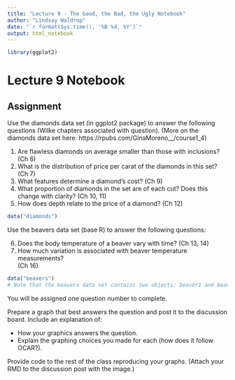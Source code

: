 ```yaml
---
title: "Lecture 9 - The Good, the Bad, the Ugly Notebook"
author: "Lindsay Waldrop"
date: "`r format(Sys.time(), '%B %d, %Y')`"
output: html_notebook
---
```


```r
library(ggplot2)
```

# Lecture 9 Notebook

## Assignment

Use the diamonds data set (in ggplot2 package) to answer the following questions (Wilke chapters associated with question). (More on the diamonds data set here: https://rpubs.com/GinaMoreno__/course1_4)

 1. Are flawless diamonds on average smaller than those with inclusions? (Ch 6)
 2. What is the distribution of price per carat of the diamonds in this set? (Ch 7)
 3. What features determine a diamond’s cost? (Ch 9)
 4. What proportion of diamonds in the set are of each cut? Does this change with clarity? (Ch 10, 11)
 5. How does depth relate to the price of a diamond? (Ch 12)
 
```r
data("diamonds")
```


Use the beavers data set (base R) to answer the following questions:

 6. Does the body temperature of a beaver vary with time? (Ch 13, 14)
 7. How much variation is associated with beaver temperature measurements?   
      (Ch 16)

```r
data("beavers")
# Note that the beavers data set contains two objects: beaver1 and beaver2

```
 
You will be assigned one question number to complete. 

Prepare a graph that best answers the question and post it to the discussion board. Include an explanation of:

 - How your graphics answers the question.
 - Explain the graphing choices you made for each (how does it follow OCAR?).

Provide code to the rest of the class reproducing your graphs. (Attach your RMD to the discussion post with the image.)